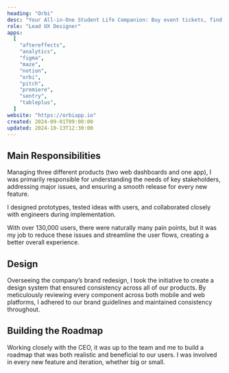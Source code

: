 ```yaml
---
heading: "Orbi"
desc: "Your All-in-One Student Life Companion: Buy event tickets, find discounts, and discover career opportunities. All in one place."
role: "Lead UX Designer"
apps:
  [
    "aftereffects",
    "analytics",
    "figma",
    "maze",
    "notion",
    "orbi",
    "pitch",
    "premiere",
    "sentry",
    "tableplus",
  ]
website: "https://orbiapp.io"
created: 2024-09-01T09:00:00
updated: 2024-10-13T12:30:00
---
```


## Main Responsibilities

Managing three different products (two web dashboards and one app), I was primarily responsible for understanding the needs of key stakeholders, addressing major issues, and ensuring a smooth release for every new feature.

I designed prototypes, tested ideas with users, and collaborated closely with engineers during implementation.

With over 130,000 users, there were naturally many pain points, but it was my job to reduce these issues and streamline the user flows, creating a better overall experience.

## Design

Overseeing the company’s brand redesign, I took the initiative to create a design system that ensured consistency across all of our products. By meticulously reviewing every component across both mobile and web platforms, I adhered to our brand guidelines and maintained consistency throughout.

## Building the Roadmap

Working closely with the CEO, it was up to the team and me to build a roadmap that was both realistic and beneficial to our users. I was involved in every new feature and iteration, whether big or small.
